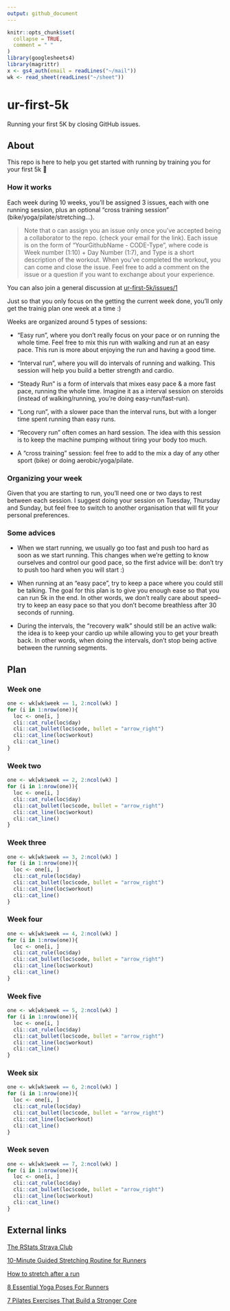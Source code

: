 ```yaml
---
output: github_document
---
```


<!-- README.md is generated from README.Rmd. Please edit that file -->

```r
knitr::opts_chunk$set(
  collapse = TRUE,
  comment = " "
)
library(googlesheets4)
library(magrittr)
x <- gs4_auth(email = readLines("~/mail"))
wk <- read_sheet(readLines("~/sheet"))
```

# ur-first-5k

Running your first 5K by closing GitHub issues.

## About

This repo is here to help you get started with running by training you for your first 5k 🎉

### How it works

Each week during 10 weeks, you'll be assigned 3 issues, each with one running session, plus an optional "cross training session" (bike/yoga/pilate/stretching...).

> Note that o can assign you an issue only once you've accepted being a collaborator to the repo. (check your email for the link).
Each issue is on the form of "YourGithubName - CODE-Type", where code is Week number (1:10) + Day Number (1:7), and Type is a short description of the workout. 
When you've completed the workout, you can come and close the issue. 
Feel free to add a comment on the issue or a question if you want to exchange about your experience.

You can also join a general discussion at [ur-first-5k/issues/1](https://github.com/ColinFay/ur-first-5k/issues/1)

Just so that you only focus on the getting the current week done, you'll only get the trainig plan one week at a time :) 

Weeks are organized around 5 types of sessions: 

+ "Easy run", where you don't really focus on your pace or on running the whole time. 
Feel free to mix this run with walking and run at an easy pace.
This run is more about enjoying the run and having a good time. 

+ "Interval run", where you will do intervals of running and walking. 
This session will help you build a better strength and cardio.

+ "Steady Run" is a form of intervals that mixes easy pace & a more fast pace, running the whole time.
Imagine it as a interval session on steroids (instead of walking/running, you're doing easy-run/fast-run).

+ "Long run", with a slower pace than the interval runs, but with a longer time spent running than easy runs. 

+ "Recovery run" often comes an hard session. 
The idea with this session is to keep the machine pumping without tiring your body too much.

+ A "cross training" session: feel free to add to the mix a day of any other sport (bike) or doing aerobic/yoga/pilate. 

### Organizing your week

Given that you are starting to run, you'll need one or two days to rest between each session.
I suggest doing your session on Tuesday, Thursday and Sunday, but feel free to switch to another organisation that will fit your personal preferences.

### Some advices

+ When we start running, we usually go too fast and push too hard as soon as we start running. 
This changes when we're getting to know ourselves and control our good pace, so the first advice will be: don't try to push too hard when you will start :)

+ When running at an "easy pace", try to keep a pace where you could still be talking. 
The goal for this plan is to give you enough ease so that you can run 5k in the end. 
In other words, we don't really care about speed--try to keep an easy pace so that you don't become breathless after 30 seconds of running.

+ During the intervals, the "recovery walk" should still be an active walk: the idea is to keep your cardio up while allowing you to get your breath back. 
In other words, when doing the intervals, don't stop being active between the running segments.

## Plan

### Week one

```r
one <- wk[wk$week == 1, 2:ncol(wk) ]
for (i in 1:nrow(one)){
  loc <- one[i, ]
  cli::cat_rule(loc$day)
  cli::cat_bullet(loc$code, bullet = "arrow_right")
  cli::cat_line(loc$workout)
  cli::cat_line()
}
```

### Week two

```r
one <- wk[wk$week == 2, 2:ncol(wk) ]
for (i in 1:nrow(one)){
  loc <- one[i, ]
  cli::cat_rule(loc$day)
  cli::cat_bullet(loc$code, bullet = "arrow_right")
  cli::cat_line(loc$workout)
  cli::cat_line()
}
```

### Week three

```r
one <- wk[wk$week == 3, 2:ncol(wk) ]
for (i in 1:nrow(one)){
  loc <- one[i, ]
  cli::cat_rule(loc$day)
  cli::cat_bullet(loc$code, bullet = "arrow_right")
  cli::cat_line(loc$workout)
  cli::cat_line()
}
```

### Week four

```r
one <- wk[wk$week == 4, 2:ncol(wk) ]
for (i in 1:nrow(one)){
  loc <- one[i, ]
  cli::cat_rule(loc$day)
  cli::cat_bullet(loc$code, bullet = "arrow_right")
  cli::cat_line(loc$workout)
  cli::cat_line()
}
```

### Week five

```r
one <- wk[wk$week == 5, 2:ncol(wk) ]
for (i in 1:nrow(one)){
  loc <- one[i, ]
  cli::cat_rule(loc$day)
  cli::cat_bullet(loc$code, bullet = "arrow_right")
  cli::cat_line(loc$workout)
  cli::cat_line()
}
```

### Week six

```r
one <- wk[wk$week == 6, 2:ncol(wk) ]
for (i in 1:nrow(one)){
  loc <- one[i, ]
  cli::cat_rule(loc$day)
  cli::cat_bullet(loc$code, bullet = "arrow_right")
  cli::cat_line(loc$workout)
  cli::cat_line()
}
```

### Week seven

```r
one <- wk[wk$week == 7, 2:ncol(wk) ]
for (i in 1:nrow(one)){
  loc <- one[i, ]
  cli::cat_rule(loc$day)
  cli::cat_bullet(loc$code, bullet = "arrow_right")
  cli::cat_line(loc$workout)
  cli::cat_line()
}
```


## External links

[The RStats Strava Club](https://www.strava.com/clubs/rstats)

[10-Minute Guided Stretching Routine for Runners](https://www.youtube.com/watch?v=W9YtvgljfyY)

[How to stretch after a run](https://www.nhs.uk/live-well/exercise/how-to-stretch-after-a-run/)

[8 Essential Yoga Poses For Runners](https://www.runnersworld.co.za/training/8-yoga-poses-for-runners/)

[7 Pilates Exercises That Build a Stronger Core](https://www.runnersworld.com/training/a20865857/pilates-exercises-for-runners/)